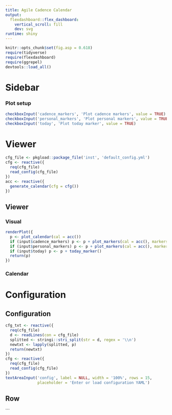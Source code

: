```yaml
---
title: Agile Cadence Calendar
output:
  flexdashboard::flex_dashboard:
    vertical_scroll: fill
    dev: svg
runtime: shiny
---
```


```r
knitr::opts_chunk$set(fig.asp = 0.618)
require(tidyverse)
require(flexdashboard)
require(ggrepel)
devtools::load_all()
```

Sidebar {.sidebar data-width=300}
=====================================

### Plot setup

```r
checkboxInput('cadence_markers', 'Plot cadence markers', value = TRUE)
checkboxInput('personal_markers', 'Plot personal markers', value = TRUE)
checkboxInput('today', 'Plot today marker', value = TRUE)
```


Viewer
========

```r
cfg_file <- pkgload::package_file('inst', 'default_config.yml')
cfg <- reactive({
  req(cfg_file)
  read_config(cfg_file)
})
acc <- reactive({
  generate_calendar(cfg = cfg())
})
```

Viewer {.tabset}
----------------

### Visual

```r
renderPlot({
  p <- plot_calendar(cal = acc())
  if (input$cadence_markers) p <- p + plot_markers(cal = acc(), markers = 'agile_events')
  if (input$personal_markers) p <- p + plot_markers(cal = acc(), markers = 'markers')
  if (input$today) p <- p + today_marker()
  return(p)
})
```

### Calendar

Configuration
=============

Configuration {data-height=900}
--------------------------------

```r
cfg_txt <- reactive({
  req(cfg_file)
  d <- readLines(con = cfg_file)
  splitted <- stringi::stri_split(str = d, regex = '\\n')
  newtxt <- lapply(splitted, p)
  return(newtxt)
})
cfg <- reactive({
  req(cfg_file)
  read_config(cfg_file)
})
textAreaInput('config', label = NULL, width = '100%', rows = 15,
              placeholder = 'Enter or load configuration YAML')
```

Row {data-height=100}
----------------------

```
